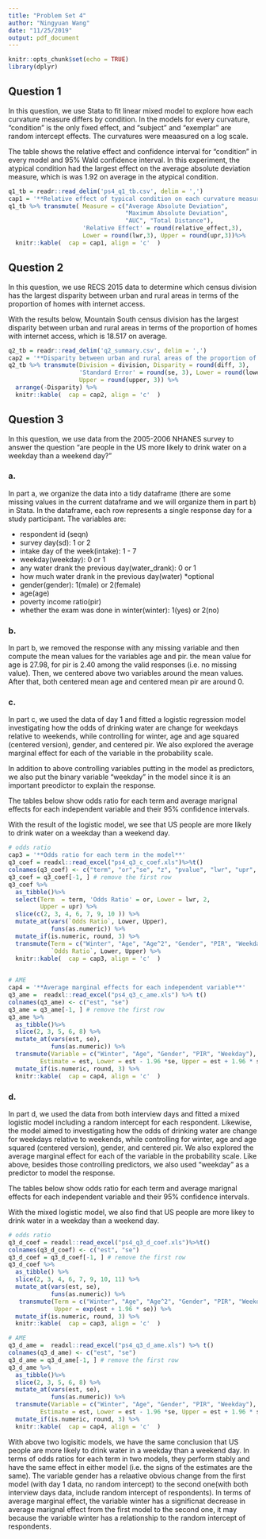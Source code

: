 ```yaml
---
title: "Problem Set 4"
author: "Ningyuan Wang"
date: "11/25/2019"
output: pdf_document
---
```


```r
knitr::opts_chunk$set(echo = TRUE)
library(dplyr)

```

## Question 1
In this question, we use Stata to fit linear mixed model to explore how each curvature measure differs by condition. In the models for every curvature, "condition" is the only fixed effect, and "subject" and "exemplar" are random intercept effects. The curvatures were meaasured on a log scale. 

The table shows the relative effect and confidence interval for "condition" in every model and 95% Wald confidence interval.  In this experiment, the atypical condition had the largest effect on the average absolute deviation measure, which is was 1.92 on average in the atypical condition. 
```r
q1_tb = readr::read_delim('ps4_q1_tb.csv', delim = ',') 
cap1 = '**Relative effect of typical condition on each curvature measure**'
q1_tb %>% transmute( Measure = c("Average Absolute Deviation",
                                 "Maximum Absolute Deviation",
                                 "AUC", "Total Distance"), 
                     'Relative Effect' = round(relative_effect,3),
                     Lower = round(lwr,3), Upper = round(upr,3))%>%
  knitr::kable(  cap = cap1, align = 'c'  )
```

## Question 2
In this question, we use RECS 2015 data to determine which census division has the largest disparity between urban and rural areas in terms of the proportion of homes with internet access. 

With the results below, Mountain South census division has the largest disparity between urban and rural areas in terms of the proportion of homes with internet access, which is 18.517 on average. 

```r
q2_tb = readr::read_delim('q2_summary.csv', delim = ',') 
cap2 = '**Disparity between urban and rural areas of the proportion of homes with internet**'
q2_tb %>% transmute(Division = division, Disparity = round(diff, 3),
                    'Standard Error' = round(se, 3), Lower = round(lower, 3),
                    Upper = round(upper, 3)) %>%
  arrange(-Disparity) %>%
  knitr::kable(  cap = cap2, align = 'c'  )
```

## Question 3
In this question, we use data from the 2005-2006 NHANES survey to answer the question "are people in the US more likely to drink water on a weekday than a weekend day?"

### a.
In part a, we organize the data into a tidy dataframe (there are some missing values in the current dataframe and we will organize them in part b) in Stata. In the dataframe, each row represents a single response day for a study participant. The variables are:

* respondent id (seqn)
* survey day(sd): 1 or 2
* intake day of the week(intake): 1 - 7
* weekday(weekday): 0 or 1
* any water drank the previous day(water_drank): 0 or 1
* how much water drank in the previous day(water) *optional
* gender(gender): 1(male) or 2(female)
* age(age)
* poverty income ratio(pir)
* whether the exam was done in winter(winter): 1(yes) or 2(no)

### b.
In part b, we removed the response with any missing variable and then compute the mean values for the variables age and pir. the mean value for age is 27.98, for pir is 2.40 among the valid responses (i.e. no missing value). Then, we centered above two variables around the mean values. After that, both centered mean age and centered mean pir are around 0.


### c.
In part c, we used the data of day 1 and fitted a logistic regression model investigating how the odds of drinking water are change for weekdays relative to weekends, while controlling for winter, age and age squared (centered version), gender, and centered pir. We also explored the average marginal effect for each of the variable in the probability scale. 

In addition to above controlling variables putting in the model as predictors, we also put the binary variable "weekday" in the model since it is an important preodictor to explain the response. 

The tables below show odds ratio for each term and average marignal effects for each independent variable and their 95% confidence intervals. 

With the result of the logistic model, we see that US people are more likely to drink water on a weekday than a weekend day.

```r
# odds ratio
cap3 = '**Odds ratio for each term in the model**'
q3_coef = readxl::read_excel("ps4_q3_c_coef.xls")%>%t()
colnames(q3_coef) <- c("term", "or","se", "z", "pvalue", "lwr", "upr", "df", "crit","eform")
q3_coef = q3_coef[-1, ] # remove the first row
q3_coef %>% 
  as_tibble()%>%
  select(Term  = term, 'Odds Ratio' = or, Lower = lwr, 2, 
         Upper = upr) %>%
  slice(c(2, 3, 4, 6, 7, 9, 10 )) %>% 
  mutate_at(vars(`Odds Ratio`, Lower, Upper), 
            funs(as.numeric)) %>%
  mutate_if(is.numeric, round, 3) %>%
  transmute(Term = c("Winter", "Age", "Age^2", "Gender", "PIR", "Weekday", "Intercept"),
            `Odds Ratio`, Lower, Upper) %>%
  knitr::kable(  cap = cap3, align = 'c'  )
  

```

```r
# AME
cap4 = '**Average marginal effects for each independent variable**'
q3_ame =  readxl::read_excel("ps4_q3_c_ame.xls") %>% t()
colnames(q3_ame) <- c("est", "se")
q3_ame = q3_ame[-1, ] # remove the first row
q3_ame %>%
  as_tibble()%>%
  slice(2, 3, 5, 6, 8) %>%
  mutate_at(vars(est, se), 
            funs(as.numeric)) %>%
  transmute(Variable = c("Winter", "Age", "Gender", "PIR", "Weekday"),
         Estimate = est, Lower = est - 1.96 *se, Upper = est + 1.96 * se) %>%
  mutate_if(is.numeric, round, 3) %>%
  knitr::kable(  cap = cap4, align = 'c'  )

```

### d.
In part d, we used the data from both interview days and fitted a mixed logistic model including a random intercept for each respondent. Likewise, the model aimed to investigating how the odds of drinking water are change for weekdays relative to weekends, while controlling for winter, age and age squared (centered version), gender, and centered pir. We also explored the average marginal effect for each of the variable in the probability scale. Like above, besides those controlling predictors, we also used "weekday" as a predictor to model the response. 

The tables below show odds ratio for each term and average marignal effects for each independent variable and their 95% confidence intervals. 

With the mixed logistic model, we also find that US people are more likey to drink water in a weekday than a weekend day. 
```r
# odds ratio
q3_d_coef = readxl::read_excel("ps4_q3_d_coef.xls")%>%t()
colnames(q3_d_coef) <- c("est", "se")
q3_d_coef = q3_d_coef[-1, ] # remove the first row
q3_d_coef %>%
  as_tibble() %>%
  slice(2, 3, 4, 6, 7, 9, 10, 11) %>% 
  mutate_at(vars(est, se), 
            funs(as.numeric)) %>%
   transmute(Term = c("Winter", "Age", "Age^2", "Gender", "PIR", "Weekday", "Intercept", "Random Effect"), `Odds Ratio` = exp(est), Lower = exp(est - 1.96 *se), 
             Upper = exp(est + 1.96 * se)) %>%
  mutate_if(is.numeric, round, 3) %>%
  knitr::kable(  cap = cap3, align = 'c'  )
```


```r
# AME
q3_d_ame =  readxl::read_excel("ps4_q3_d_ame.xls") %>% t()
colnames(q3_d_ame) <- c("est", "se")
q3_d_ame = q3_d_ame[-1, ] # remove the first row
q3_d_ame %>%
  as_tibble()%>%
  slice(2, 3, 5, 6, 8) %>%
  mutate_at(vars(est, se), 
            funs(as.numeric)) %>%
  transmute(Variable = c("Winter", "Age", "Gender", "PIR", "Weekday"),
         Estimate = est, Lower = est - 1.96 *se, Upper = est + 1.96 * se) %>%
  mutate_if(is.numeric, round, 3) %>%
  knitr::kable(  cap = cap4, align = 'c'  )
```


With above two logisitic models, we have the same conclusion that US people are more likely to drink water in a weekday than a weekend day. In terms of odds ratios for each term in two models, they perform stably and have the same effect in either model (i.e. the signs of the estimates are the same). The variable gender has a relaative obvious change from the first model (with day 1 data, no random intercept) to the second one(with both interview days data, include random intercept of respondents). In terms of average marginal effect, the variable winter has a significnat decrease in average marignal effect from the first model to the second one, it may because the variable winter has a relationship to the random intercept of respondents.  
